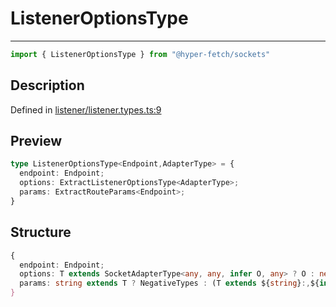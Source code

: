 

# ListenerOptionsType

<div class="api-docs__separator" data-reactroot="">

---

</div><div class="api-docs__import" data-reactroot="">

```ts
import { ListenerOptionsType } from "@hyper-fetch/sockets"
```

</div><div class="api-docs__section">

## Description

</div><div class="api-docs__description"><span class="api-docs__do-not-parse">



</span></div><p class="api-docs__definition">

Defined in [listener/listener.types.ts:9](https://github.com/BetterTyped/hyper-fetch/blob/cc329b91/packages/sockets/src/listener/listener.types.ts#L9)

</p><div class="api-docs__section">

## Preview

</div><div class="api-docs__preview type">

```ts
type ListenerOptionsType<Endpoint,AdapterType> = {
  endpoint: Endpoint; 
  options: ExtractListenerOptionsType<AdapterType>; 
  params: ExtractRouteParams<Endpoint>; 
}
```

</div><div class="api-docs__section">

## Structure

</div><div class="api-docs__returns">

```ts
{
  endpoint: Endpoint;
  options: T extends SocketAdapterType<any, any, infer O, any> ? O : never;
  params: string extends T ? NegativeTypes : (T extends ${string}:,${infer Param}/,${infer Rest} ? [k in Param | keyof ExtractRouteParams<Rest>]: ParamType : (T extends ${string}:,${infer Param} ? [k in Param]: ParamType : NegativeTypes));
}
```

</div>